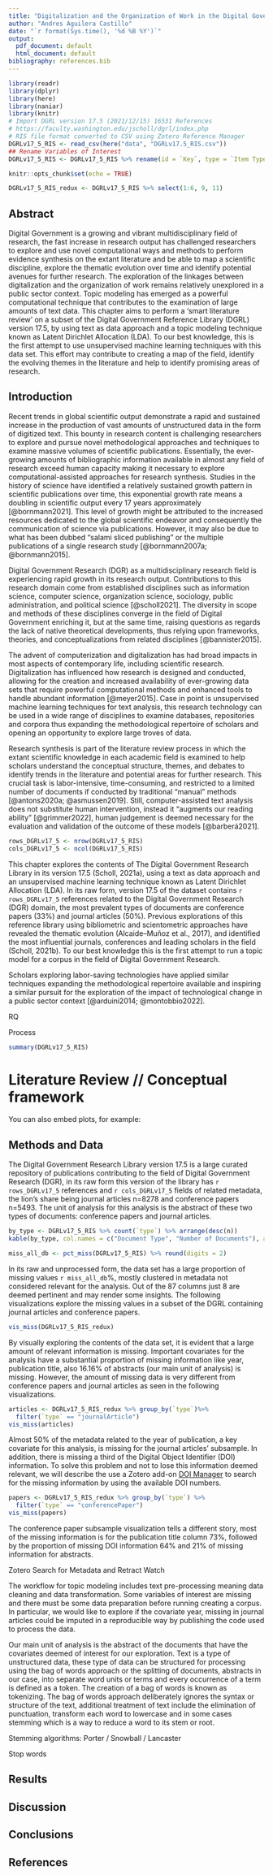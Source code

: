 ```yaml
---
title: "Digitalization and the Organization of Work in the Digital Government Research Library v17.5: A Structural Topic Model"
author: "Andres Aguilera Castillo"
date: "`r format(Sys.time(), '%d %B %Y')`"
output:
  pdf_document: default
  html_document: default
bibliography: references.bib
---
```


```r
library(readr)
library(dplyr)
library(here)
library(naniar)
library(knitr)
# Import DGRL version 17.5 (2021/12/15) 16531 References
# https://faculty.washington.edu/jscholl/dgrl/index.php 
# RIS file format converted to CSV using Zotero Reference Manager
DGRLv17_5_RIS <- read_csv(here("data", "DGRLv17.5_RIS.csv"))
## Rename Variables of Interest
DGRLv17_5_RIS <- DGRLv17_5_RIS %>% rename(id = `Key`, type = `Item Type`, year = `Publication Year`, author = `Author`, doc_title = `Title`, pub_title = `Publication Title`, abstract = `Abstract Note`)

```

```r
knitr::opts_chunk$set(echo = TRUE)
```

```r
DGRLv17_5_RIS_redux <- DGRLv17_5_RIS %>% select(1:6, 9, 11)
```

## Abstract

Digital Government is a growing and vibrant multidisciplinary field of research, the fast increase in research output has challenged researchers to explore and use novel computational ways and methods to perform evidence synthesis on the extant literature and be able to map a scientific discipline, explore the thematic evolution over time and identify potential avenues for further research. The exploration of the linkages between digitalization and the organization of work remains relatively unexplored in a public sector context. Topic modeling has emerged as a powerful computational technique that contributes to the examination of large amounts of text data. This chapter aims to perform a 'smart literature review' on a subset of the Digital Government Reference Library (DGRL) version 17.5, by using text as data approach and a topic modeling technique known as Latent Dirichlet Allocation (LDA). To our best knowledge, this is the first attempt to use unsupervised machine learning techniques with this data set. This effort may contribute to creating a map of the field, identify the evolving themes in the literature and help to identify promising areas of research.

## Introduction

Recent trends in global scientific output demonstrate a rapid and sustained increase in the production of vast amounts of unstructured data in the form of digitized text. This bounty in research content is challenging researchers to explore and pursue novel methodological approaches and techniques to examine massive volumes of scientific publications. Essentially, the ever-growing amounts of bibliographic information available in almost any field of research exceed human capacity making it necessary to explore computational-assisted approaches for research synthesis. Studies in the history of science have identified a relatively sustained growth pattern in scientific publications over time, this exponential growth rate means a doubling in scientific output every 17 years approximately [@bornmann2021]. This level of growth might be attributed to the increased resources dedicated to the global scientific endeavor and consequently the communication of science via publications. However, it may also be due to what has been dubbed "salami sliced publishing" or the multiple publications of a single research study [@bornmann2007a; @bornmann2015].

Digital Government Research (DGR) as a multidisciplinary research field is experiencing rapid growth in its research output. Contributions to this research domain come from established disciplines such as information science, computer science, organization science, sociology, public administration, and political science [@scholl2021]. The diversity in scope and methods of these disciplines converge in the field of Digital Government enriching it, but at the same time, raising questions as regards the lack of native theoretical developments, thus relying upon frameworks, theories, and conceptualizations from related disciplines [@bannister2015].

The advent of computerization and digitalization has had broad impacts in most aspects of contemporary life, including scientific research. Digitalization has influenced how research is designed and conducted, allowing for the creation and increased availability of ever-growing data sets that require powerful computational methods and enhanced tools to handle abundant information [@meyer2015]. Case in point is unsupervised machine learning techniques for text analysis, this research technology can be used in a wide range of disciplines to examine databases, repositories and corpora thus expanding the methodological repertoire of scholars and opening an opportunity to explore large troves of data.

Research synthesis is part of the literature review process in which the extant scientific knowledge in each academic field is examined to help scholars understand the conceptual structure, themes, and debates to identify trends in the literature and potential areas for further research. This crucial task is labor-intensive, time-consuming, and restricted to a limited number of documents if conducted by traditional "manual" methods [@antons2020a; @asmussen2019]. Still, computer-assisted text analysis does not substitute human intervention, instead it "augments our reading ability" [@grimmer2022], human judgement is deemed necessary for the evaluation and validation of the outcome of these models [@barberá2021].

```r
rows_DGRLv17_5 <- nrow(DGRLv17_5_RIS)
cols_DGRLv17_5 <- ncol(DGRLv17_5_RIS)
```

This chapter explores the contents of The Digital Government Research Library in its version 17.5 (Scholl, 2021a), using a text as data approach and an unsupervised machine learning technique known as Latent Dirichlet Allocation (LDA). In its raw form, version 17.5 of the dataset contains `r rows_DGRLv17_5` references related to the Digital Government Research (DGR) domain, the most prevalent types of documents are conference papers (33%) and journal articles (50%). Previous explorations of this reference library using bibliometric and scientometric approaches have revealed the thematic evolution (Alcaide--Muñoz et al., 2017), and identified the most influential journals, conferences and leading scholars in the field (Scholl, 2021b). To our best knowledge this is the first attempt to run a topic model for a corpus in the field of Digital Government Research.

Scholars exploring labor-saving technologies have applied similar techniques expanding the methodological repertoire available and inspiring a similar pursuit for the exploration of the impact of technological change in a public sector context [@arduini2014; @montobbio2022].

RQ

Process

```r
summary(DGRLv17_5_RIS)
```

# Literature Review // Conceptual framework

You can also embed plots, for example:

## Methods and Data

The Digital Government Research Library version 17.5 is a large curated repository of publications contributing to the field of Digital Government Research (DGR), in its raw form this version of the library has `r rows_DGRLv17_5` references and `r cols_DGRLv17_5` fields of related metadata, the lion's share being journal articles n=8278 and conference papers n=5493. The unit of analysis for this analysis is the abstract of these two types of documents: conference papers and journal articles.

```r
by_type <- DGRLv17_5_RIS %>% count(`type`) %>% arrange(desc(n))
kable(by_type, col.names = c("Document Type", "Number of Documents"), align = "cc", caption = "Table 1. Contents of DGRL v17.5 without pre-processing")
```

```r
miss_all_db <- pct_miss(DGRLv17_5_RIS) %>% round(digits = 2)
```

In its raw and unprocessed form, the data set has a large proportion of missing values `r miss_all_db`%, mostly clustered in metadata not considered relevant for the analysis. Out of the 87 columns just 8 are deemed pertinent and may render some insights. The following visualizations explore the missing values in a subset of the DGRL containing journal articles and conference papers. 

```r
vis_miss(DGRLv17_5_RIS_redux)

```

By visually exploring the contents of the data set, it is evident that a large amount of relevant information is missing. Important covariates for the analysis have a substantial proportion of missing information like year, publication title, also 16.16% of abstracts (our main unit of analysis) is missing. However, the amount of missing data is very different from conference papers and journal articles as seen in the following visualizations.

```r
articles <- DGRLv17_5_RIS_redux %>% group_by(`type`)%>%
  filter(`type` == "journalArticle")
vis_miss(articles)
```

Almost 50% of the metadata related to the year of publication, a key covariate for this analysis, is missing for the journal articles' subsample. In addition, there is missing a third of the Digital Object Identifier (DOI) information. To solve this problem and not to lose this information deemed relevant, we will describe the use a Zotero add-on [DOI Manager](https://github.com/bwiernik/zotero-shortdoi) to search for the missing information by using the available DOI numbers.

```r
papers <- DGRLv17_5_RIS_redux %>% group_by(`type`) %>%
  filter(`type` == "conferencePaper")
vis_miss(papers)
```
The conference paper subsample visualization tells a different story, most of the missing information is for the publication title column 73%, followed by the proportion of missing DOI information 64% and 21% of missing information for abstracts.

Zotero Search for Metadata and Retract Watch

The workflow for topic modeling includes text pre-processing meaning data cleaning and data transformation. Some variables of interest are missing and there must be some data preparation before running creating a corpus. In particular, we would like to explore if the covariate year, missing in journal articles could be imputed in a reproducible way by publishing the code used to process the data.

Our main unit of analysis is the abstract of the documents that have the covariates deemed of interest for our exploration. Text is a type of unstructured data, these type of data can be structured for processing using the bag of words approach or the splitting of documents, abstracts in our case, into separate word units or terms and every occurrence of a term is defined as a token. The creation of a bag of words is known as tokenizing. The bag of words approach deliberately ignores the syntax or structure of the text, additional treatment of text include the elimination of punctuation, transform each word to lowercase and in some cases stemming which is a way to reduce a word to its stem or root.

Stemming algorithms: Porter / Snowball / Lancaster

Stop words




## Results

## Discussion

## Conclusions

## References
